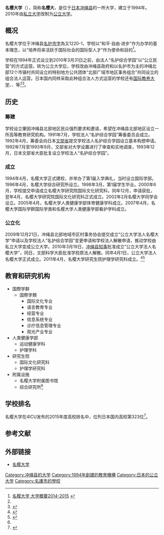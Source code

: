 {{coord|26|37|28.98|N|127|58|29.2|E|region:JP-04_type:edu|display=title}}
{{Infobox university
|name        = 名樱大学
|EnglishName = 
|native_name = {{lang|ja|名桜大学}}
|image       = [[File:Meiouniv.jpg|200px]]
|caption     = 名樱大学校门
|motto       = 
|established = 1994年
|closed      = 
|re-established = 
|anniversary = 
|type        = 公立
|president   = 山里胜己
|faculty     = 
|staff       = 
|students    = 2,063<ref>{{cite web|title=年度在校学生情况 2014|url=http://www.meio-u.ac.jp/acerca-de-meio-ch/estudiantes-matriculados.html|accessdate=2015-11-25|language=zh|archive-url=https://web.archive.org/web/20160121053328/http://www.meio-u.ac.jp/acerca-de-meio-ch/estudiantes-matriculados.html|archive-date=2016-01-21|dead-url=yes}}</ref>
|undergrad   = 
|postgrad    = 
|doctoral    = 
|alumni      = 
|city        = [[名護市|名護市]]
|province    = [[冲绳县|冲绳县]]
|country     = {{日本}}
|area        = 
|colors      = 
|affiliations= 
|zip         = 905-8585
|telephone   = {{Tel|81|980|51-1100}}
|nickname    = 名樱大
|athlete     = 
|conference  = 
|website     = {{URL|http://www.meio-u.ac.jp/}}
|logo        = 
}}

'''名樱大学'''（{{jpn|j='''名桜大学'''|hg=めいおうだいがく|rm= Meio Daigaku}}），简称'''名樱大'''，是位于[[日本|日本]][[冲绳县|冲绳县]]的一所大学，建立于1994年。2010年由[[私立大学|私立大学]]改制为[[公立大学|公立大学]]。

== 概况 ==
名樱大学位于冲绳县[[名护市|名护市]][[大字|字]]為又1220-1，学校以“和平·自由·进步”作为办学的基本理念，以“培养将来活跃于国际社会的国际型人才”作为使命和目的<ref name="pdf">[http://www.meio-u.ac.jp/files/meio_university_guide2014-2015-.pdf 名樱大学 大学概要2014-2015] {{Wayback|url=http://www.meio-u.ac.jp/files/meio_university_guide2014-2015-.pdf |date=20200520023228 }}{{ja}}</ref>。

学校在1994年正式设立到2010年3月31日之前，由法人“名护综合学园”以“公立民营”的方式运营。转为公立大学后，学校改由冲绳县政府和以名护市为主的冲绳北部12个市镇村共同设立的特别地方公共团体“北部广域市地区事务组合”共同设立的组合法人运营。日本国内同样采取此种组合法人方式运营的学校还有[[国际教养大学|国际教养大学]]、{{link-ja|東京都立产业技术大学院大学|東京都立産業技術大学院大学}}、{{link-ja|情报科学艺术大学院大学|情報科学芸術大学院大学}}等<ref name="pdf"/><ref>{{cite web|title=大学的基本理念|url=http://www.meio-u.ac.jp/acerca-de-meio-ch/principios-de-la-universidad.html|website=名樱大学|accessdate=2015-11-25|language=zh|archive-url=https://web.archive.org/web/20151126075031/http://www.meio-u.ac.jp/acerca-de-meio-ch/principios-de-la-universidad.html|archive-date=2015-11-26|dead-url=yes}}</ref>。

== 历史 ==
=== 筹建 ===
学校设立肇因冲绳县北部地区民众强烈要求和邀请，希望在冲绳县北部地区设立一所高等教育研究机构。1991年7月，学校法人“名护综合学园”筹备委员会成立。1992年4月，筹委会向日本[[文部省|文部省]]提交学校法人名护综合学园设立基本构想申请。1992年7月至1993年9月，文部省对大学设置进行了审查和实地调查，1993年12月，日本文部省大臣批复设立学校法人“名护综合学园”。

=== 成立 ===
1994年4月，名樱大学正式建校，并举办了第1届入学典礼，当时设立国际学部。1996年4月，名樱大学综合研究所设立。1998年3月，第1届学生毕业。2000年6月，学校提交申请成立名樱大学研究院国际文化研究科，同年12月，申请获批，翌年4月，名樱大学研究院国际文化研究科正式成立。2002年2月名樱大学同学会设立。2005年4月，名樱大学人类健康学部体育健康学科成立。2007年4月，名樱大学国际学群国际学类和名樱大学人类健康学部看护学科成立。

=== 公立化 ===
2009年12月21日，冲绳县北部地域市区村事务协会提交成立“公立大学法人名樱大学”申请以及学校法人“名护综合学园”变更申请和学校法人解散申请，推动学校由私立大学变成公立大学。2010年3月19日，[[沖繩縣知事列表|冲绳县知事]]批准成立“公立大学法人名樱大学”，同日，文部科学大臣批准学校原法人解散。同年4月1日，公立大学法人名樱大学正式成立。2011年4月，名樱大学研究生院护理学研究科成立。<ref>{{cite web|title=沿革|url=http://www.meio-u.ac.jp/acerca-de-meio-ch/historia-de-la-universidad.html|website=名樱大学|accessdate=2015-11-25|language=zh|archive-url=https://web.archive.org/web/20151126064738/http://www.meio-u.ac.jp/acerca-de-meio-ch/historia-de-la-universidad.html|archive-date=2015-11-26|dead-url=yes}}</ref><ref>{{cite web|title=沿革|url=http://www.meio-u.ac.jp/guidance/history.html|website=名樱大学|accessdate=2015-11-25|language=ja|archive-date=2018-03-10|archive-url=https://web.archive.org/web/20180310021913/http://www.meio-u.ac.jp/guidance/history.html|dead-url=no}}</ref>

==教育和研究机构==
*国際学群
**国際学類
***国际文化专业
***语言教育专业
***经营专业
***信息系统专业
***诊疗信息管理专业
***观光产业专业
*人类健康学部
**运动健康学科
**护理学科
*研究生院
**国际文化研究科
**护理学研究科
*附属设施
**名樱大学附属图书馆
**综合研究所<ref name="pdf"/>

== 学校排名 ==
名樱大学在4ICU发布的2015年度高校排名中，位列日本国内高校第323位<ref>{{cite web |title=UNIVERSITIES IN JAPAN by 2015 University Web Ranking |url=http://www.4icu.org/jp/ |accessdate=2015-11-25 |language=en |deadurl=yes |archiveurl=https://www.webcitation.org/5qER6xqkN?url=http://www.4icu.org/jp/ |archivedate=2010-06-04 }}</ref>。

==参考文献==
{{Portal|大學|Nuvola apps file-manager.png}}
{{reflist}}

== 外部链接 ==
{{commonscat|Meio University}}
*[http://www.meio-u.ac.jp/ 名樱大学]{{Wayback|url=http://www.meio-u.ac.jp/ |date=20201207055842 }}{{ja}}{{en}}{{zh-cn}}{{ko}}{{es}}{{pt}}

{{日本公立大学}}
[[Category:冲绳县的大学|Category:冲绳县的大学]]
[[Category:1994年創建的教育機構|Category:1994年創建的教育機構]]
[[Category:日本的公立大学|Category:日本的公立大学]]
[[Category:名護市的學校|Category:名護市的學校]]